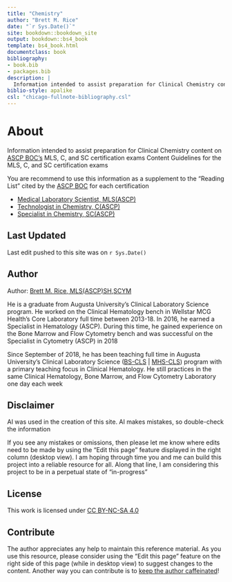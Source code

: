 ```yaml
--- 
title: "Chemistry"
author: "Brett M. Rice"
date: "`r Sys.Date()`"
site: bookdown::bookdown_site
output: bookdown::bs4_book
template: bs4_book.html
documentclass: book
bibliography:
- book.bib
- packages.bib
description: |
  Information intended to assist preparation for Clinical Chemistry content on ASCP BOC's MLS, C, and SC certification exams
biblio-style: apalike
csl: "chicago-fullnote-bibliography.csl"
---
```


# About {-}

Information intended to assist preparation for Clinical Chemistry content on <a href="https://www.ascp.org/content/board-of-certification/get-credentialed" target="_blank">ASCP BOC's</a> MLS, C, and SC certification exams Content Guidelines for the MLS, C, and SC certification exams

You are recommend to use this information as a supplement to the "Reading List" cited  by the <a href="https://www.ascp.org/content/board-of-certification/get-credentialed" target="_blank">ASCP BOC</a> for each certification

* <a href="https://www.ascp.org/content/board-of-certification/get-credentialed#us-certifications" target="_blank">Medical Laboratory Scientist, MLS(ASCP)</a>
* <a href="https://www.ascp.org/content/board-of-certification/get-credentialed#us-certifications" target="_blank">Technologist in Chemistry, C(ASCP)</a>
* <a href="https://www.ascp.org/content/board-of-certification/get-credentialed#us-certifications" target="_blank">Specialist in Chemistry, SC(ASCP)</a>

## Last Updated {-}

Last edit pushed to this site was on `r Sys.Date()`

## Author {-}

Author: <a href="https://www.brettmrice.com" target="_blank">Brett M. Rice, MLS(ASCP)SH,SCYM</a>

He is a graduate from Augusta University's Clinical Laboratory Science program. He worked on the Clinical Hematology bench in Wellstar MCG Health's Core Laboratory full time between 2013-18. In 2016, he earned a Specialist in Hematology (ASCP). During this time, he gained experience on the Bone Marrow and Flow Cytometry bench and was successful on the Specialist in Cytometry (ASCP) in 2018

Since September of 2018, he has been teaching full time in Augusta University's Clinical Laboratory Science (<a href="https://www.augusta.edu/programs/clinical-laboratory-science-bs.php" target="_blank">BS-CLS</a> | <a href="https://www.augusta.edu/programs/clinical-laboratory-science-mhs.php" target="_blank">MHS-CLS</a>) program with a primary teaching focus in Clinical Hematology. He still practices in the same Clinical Hematology, Bone Marrow, and Flow Cytometry Laboratory one day each week

## Disclaimer {-}

AI was used in the creation of this site. AI makes mistakes, so double-check the information

If you see any mistakes or omissions, then please let me know where edits need to be made by using the "Edit this page" feature displayed in the right column (desktop view). I am hoping through time you and me can build this project into a reliable resource for all. Along that line, I am considering this project to be in a perpetual state of "in-progress"

## License {-}

This work is licensed under <a href="https://creativecommons.org/licenses/by-nc-sa/4.0/" target="_blank">CC BY-NC-SA 4.0</a>

## Contribute {-}

The author appreciates any help to maintain this reference material. As you use this resource, please consider using the "Edit this page" feature on the right side of this page (while in desktop view) to suggest changes to the content. Another way you can contribute is to <a href="https://buymeacoffee.com/bloodcellid" target="_blank">keep the author caffeinated</a>!

